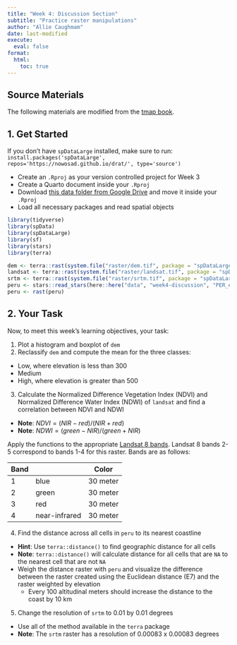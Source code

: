 ```yaml
---
title: "Week 4: Discussion Section"
subtitle: "Practice raster manipulations"
author: "Allie Caughmam"
date: last-modified
execute: 
  eval: false
format:
  html:
    toc: true
---
```


::: {.callout-note icon=true}
# Source Materials
The following materials are modified from the [tmap book](https://r-tmap.github.io/tmap-book/).
:::

## 1. Get Started

::: {.callout-warning}
If you don't have `spDataLarge` installed, make sure to run:
<br>
`install.packages('spDataLarge', repos='https://nowosad.github.io/drat/', type='source')`
:::

- Create an `.Rproj` as your version controlled project for Week 3
- Create a Quarto document inside your `.Rproj`
- Download [this data folder from Google Drive](https://drive.google.com/file/d/1TXCgDbeZqTfxMCKP8vK2fyNT3stGrJaf/view) and move it inside your `.Rproj`
- Load all necessary packages and read spatial objects

```r
library(tidyverse)
library(spData)
library(spDataLarge)
library(sf)
library(stars)
library(terra)
```

```r
dem <- terra::rast(system.file("raster/dem.tif", package = "spDataLarge"))
landsat <- terra::rast(system.file("raster/landsat.tif", package = "spDataLarge"))
srtm <- terra::rast(system.file("raster/srtm.tif", package = "spDataLarge"))
peru <- stars::read_stars(here::here("data", "week4-discussion", "PER_elv.tif"))
peru <- rast(peru)
```

## 2. Your Task

Now, to meet this week's learning objectives, your task:

1. Plot a histogram and boxplot of `dem`
2. Reclassify `dem` and compute the mean for the three classes:
  - Low, where elevation is less than 300
  - Medium
  - High, where elevation is greater than 500
3. Calculate the Normalized Difference Vegetation Index (NDVI) and Normalized Difference Water Index (NDWI) of `landsat` and find a correlation between NDVI and NDWI
  - **Note**: $NDVI = (NIR - red)/(NIR + red)$
  - **Note**: $NDWI = (green - NIR)/(green + NIR)$
  
Apply the functions to the appropriate [Landsat 8 bands](https://www.usgs.gov/landsat-missions/landsat-8). Landsat 8 bands 2-5 correspond to bands 1-4 for this raster. Bands are as follows:

| Band | | Color | Resolution |
| ---- | ----- | ---------- |
| 1 | blue | 30 meter |
| 2 | green | 30 meter |
| 3 | red | 30 meter |
| 4 | near-infrared | 30 meter |


4. Find the distance across all cells in `peru` to its nearest coastline
  - **Hint**: Use `terra::distance()` to find geographic distance for all cells
  - **Note**: `terra::distance()` will calculate distance for all cells that are `NA` to the nearest cell that are not `NA`
  - Weigh the distance raster with `peru` and visualize the difference between the raster created using the Euclidean distance (E7) and the raster weighted by elevation
    - Every 100 altitudinal meters should increase the distance to the coast by 10 km
5. Change the resolution of `srtm` to 0.01 by 0.01 degrees
  - Use all of the method available in the `terra` package
  - **Note**: The `srtm` raster has a resolution of 0.00083 x 0.00083 degrees
